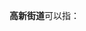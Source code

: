 '''高新街道'''可以指：
{{PRC admin/disambig|22/02/11/070/000|36/08/21/001/000|37/16/26/003/000|51/07/03/006/000}}
{{disambig|cat=四字乡级行政区划消歧义}}